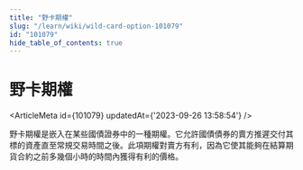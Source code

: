 ```yaml
---
title: "野卡期權"
slug: "/learn/wiki/wild-card-option-101079"
id: "101079"
hide_table_of_contents: true
---
```



# 野卡期權

<ArticleMeta id={101079} updatedAt={'2023-09-26 13:58:54'} />
<div className='border-solid border-b border-t-0 my-4 border-[var(--ifm-color-gray-300)]' />

野卡期權是嵌入在某些國債證券中的一種期權。它允許國債債券的賣方推遲交付其標的資產直至常規交易時間之後。此項期權對賣方有利，因為它使其能夠在結算期貨合約之前多幾個小時的時間內獲得有利的價格。

